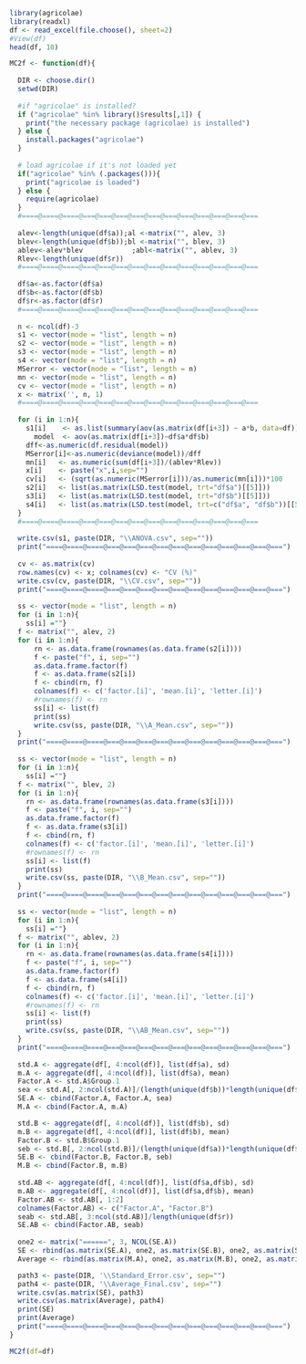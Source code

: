 
```r
library(agricolae)
library(readxl)
df <- read_excel(file.choose(), sheet=2)
#View(df)
head(df, 10)
```

```r
MC2f <- function(df){
  
  DIR <- choose.dir()
  setwd(DIR)
  
  #if "agricolae" is installed?
  if ("agricolae" %in% library()$results[,1]) {
    print("the necessary package (agricolae) is installed")
  } else {
    install.packages("agricolae")
  } 
  
  # load agricolae if it's not loaded yet
  if("agricolae" %in% (.packages())){
    print("agricolae is loaded")
  } else {
    require(agricolae)
  }
  #====@====@====@===@===@===@===@===@===@===@===@===@===@===
  
  alev<-length(unique(df$a));al <-matrix("", alev, 3)
  blev<-length(unique(df$b));bl <-matrix("", blev, 3)
  ablev<-alev*blev		      ;abl<-matrix("", ablev, 3)
  Rlev<-length(unique(df$r))
  #====@====@====@===@===@===@===@===@===@===@===@===@===@===
  
  df$a<-as.factor(df$a)
  df$b<-as.factor(df$b)
  df$r<-as.factor(df$r)
  #====@====@====@===@===@===@===@===@===@===@===@===@===@===
  
  n <- ncol(df)-3
  s1 <- vector(mode = "list", length = n)
  s2 <- vector(mode = "list", length = n)
  s3 <- vector(mode = "list", length = n)
  s4 <- vector(mode = "list", length = n)
  MSerror <- vector(mode = "list", length = n)
  mn <- vector(mode = "list", length = n)
  cv <- vector(mode = "list", length = n)
  x <- matrix('', n, 1)
  #====@====@====@===@===@===@===@===@===@===@===@===@===@===
  
  for (i in 1:n){
    s1[i]    <- as.list(summary(aov(as.matrix(df[i+3]) ~ a*b, data=df)))
      model  <- aov(as.matrix(df[i+3])~df$a*df$b)
    dff<-as.numeric(df.residual(model))
    MSerror[i]<-as.numeric(deviance(model))/dff
    mn[i]   <- as.numeric(sum(df[i+3])/(ablev*Rlev))
    x[i]    <- paste("x",i,sep="")
    cv[i]   <- (sqrt(as.numeric(MSerror[i]))/as.numeric(mn[i]))*100
    s2[i]   <- list(as.matrix(LSD.test(model, trt="df$a")[[5]]))
    s3[i]   <- list(as.matrix(LSD.test(model, trt="df$b")[[5]]))
    s4[i]   <- list(as.matrix(LSD.test(model, trt=c("df$a", "df$b"))[[5]]))
  }
  #====@====@====@===@===@===@===@===@===@===@===@===@===@===
  
  write.csv(s1, paste(DIR, "\\ANOVA.csv", sep=""))
  print("====@====@====@===@===@===@===@===@===@===@===@===@===@===")
  
  cv <- as.matrix(cv)
  row.names(cv) <- x; colnames(cv) <- "CV (%)"
  write.csv(cv, paste(DIR, "\\CV.csv", sep=""))
  print("====@====@====@===@===@===@===@===@===@===@===@===@===@===")
  
  ss <- vector(mode = "list", length = n)
  for (i in 1:n){
    ss[i] =""}
  f <- matrix("", alev, 2)
  for (i in 1:n){
      rn <- as.data.frame(rownames(as.data.frame(s2[i])))
      f <- paste("f", i, sep="")
      as.data.frame.factor(f)
      f <- as.data.frame(s2[i])
      f <- cbind(rn, f)
      colnames(f) <- c('factor.[i]', 'mean.[i]', 'letter.[i]')
      #rownames(f) <- rn
      ss[i] <- list(f)
      print(ss)
      write.csv(ss, paste(DIR, "\\A_Mean.csv", sep=""))
  }
  print("====@====@====@===@===@===@===@===@===@===@===@===@===@===")
  
  ss <- vector(mode = "list", length = n)
  for (i in 1:n){
    ss[i] =""}
  f <- matrix("", blev, 2)
  for (i in 1:n){
    rn <- as.data.frame(rownames(as.data.frame(s3[i])))
    f <- paste("f", i, sep="")
    as.data.frame.factor(f)
    f <- as.data.frame(s3[i])
    f <- cbind(rn, f)
    colnames(f) <- c('factor.[i]', 'mean.[i]', 'letter.[i]')
    #rownames(f) <- rn
    ss[i] <- list(f)
    print(ss)
    write.csv(ss, paste(DIR, "\\B_Mean.csv", sep=""))
  } 
  print("====@====@====@===@===@===@===@===@===@===@===@===@===@===")
  
  ss <- vector(mode = "list", length = n)
  for (i in 1:n){
    ss[i] =""}
  f <- matrix("", ablev, 2)
  for (i in 1:n){
    rn <- as.data.frame(rownames(as.data.frame(s4[i])))
    f <- paste("f", i, sep="")
    as.data.frame.factor(f)
    f <- as.data.frame(s4[i])
    f <- cbind(rn, f)
    colnames(f) <- c('factor.[i]', 'mean.[i]', 'letter.[i]')
    #rownames(f) <- rn
    ss[i] <- list(f)
    print(ss)
    write.csv(ss, paste(DIR, "\\AB_Mean.csv", sep=""))
  }
  print("====@====@====@===@===@===@===@===@===@===@===@===@===@===")
  
  std.A <- aggregate(df[, 4:ncol(df)], list(df$a), sd)
  m.A <- aggregate(df[, 4:ncol(df)], list(df$a), mean)
  Factor.A <- std.A$Group.1
  sea <- std.A[, 2:ncol(std.A)]/(length(unique(df$b))*length(unique(df$r)))
  SE.A <- cbind(Factor.A, Factor.A, sea)
  M.A <- cbind(Factor.A, m.A)

  std.B <- aggregate(df[, 4:ncol(df)], list(df$b), sd)
  m.B <- aggregate(df[, 4:ncol(df)], list(df$b), mean)
  Factor.B <- std.B$Group.1
  seb <- std.B[, 2:ncol(std.B)]/(length(unique(df$a))*length(unique(df$r)))
  SE.B <- cbind(Factor.B, Factor.B, seb)
  M.B <- cbind(Factor.B, m.B)
  
  std.AB <- aggregate(df[, 4:ncol(df)], list(df$a,df$b), sd)
  m.AB <- aggregate(df[, 4:ncol(df)], list(df$a,df$b), mean)
  Factor.AB <- std.AB[, 1:2]
  colnames(Factor.AB) <- c("Factor.A", "Factor.B")
  seab <- std.AB[, 3:ncol(std.AB)]/length(unique(df$r))
  SE.AB <- cbind(Factor.AB, seab)
  
  one2 <- matrix("======", 3, NCOL(SE.A))
  SE <- rbind(as.matrix(SE.A), one2, as.matrix(SE.B), one2, as.matrix(SE.AB))
  Average <- rbind(as.matrix(M.A), one2, as.matrix(M.B), one2, as.matrix(m.AB))

  path3 <- paste(DIR, '\\Standard_Error.csv', sep="")
  path4 <- paste(DIR, '\\Average_Final.csv', sep="")
  write.csv(as.matrix(SE), path3)
  write.csv(as.matrix(Average), path4)
  print(SE)
  print(Average)
  print("====@====@====@===@===@===@===@===@===@===@===@===@===@===")
}
```

```r

MC2f(df=df)
```

